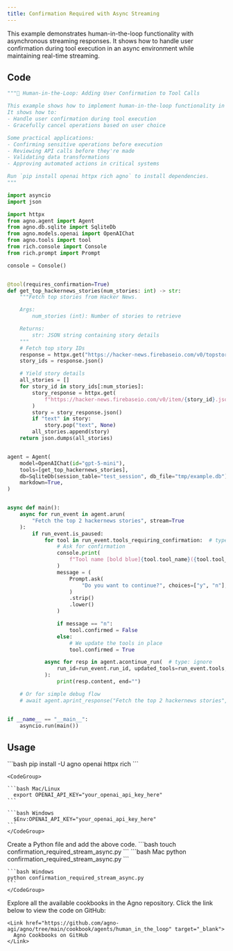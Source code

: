 ```yaml
---
title: Confirmation Required with Async Streaming
---
```


This example demonstrates human-in-the-loop functionality with asynchronous streaming responses. It shows how to handle user confirmation during tool execution in an async environment while maintaining real-time streaming.

## Code

```python confirmation_required_stream_async.py
"""🤝 Human-in-the-Loop: Adding User Confirmation to Tool Calls

This example shows how to implement human-in-the-loop functionality in your Agno tools.
It shows how to:
- Handle user confirmation during tool execution
- Gracefully cancel operations based on user choice

Some practical applications:
- Confirming sensitive operations before execution
- Reviewing API calls before they're made
- Validating data transformations
- Approving automated actions in critical systems

Run `pip install openai httpx rich agno` to install dependencies.
"""

import asyncio
import json

import httpx
from agno.agent import Agent
from agno.db.sqlite import SqliteDb
from agno.models.openai import OpenAIChat
from agno.tools import tool
from rich.console import Console
from rich.prompt import Prompt

console = Console()


@tool(requires_confirmation=True)
def get_top_hackernews_stories(num_stories: int) -> str:
    """Fetch top stories from Hacker News.

    Args:
        num_stories (int): Number of stories to retrieve

    Returns:
        str: JSON string containing story details
    """
    # Fetch top story IDs
    response = httpx.get("https://hacker-news.firebaseio.com/v0/topstories.json")
    story_ids = response.json()

    # Yield story details
    all_stories = []
    for story_id in story_ids[:num_stories]:
        story_response = httpx.get(
            f"https://hacker-news.firebaseio.com/v0/item/{story_id}.json"
        )
        story = story_response.json()
        if "text" in story:
            story.pop("text", None)
        all_stories.append(story)
    return json.dumps(all_stories)


agent = Agent(
    model=OpenAIChat(id="gpt-5-mini"),
    tools=[get_top_hackernews_stories],
    db=SqliteDb(session_table="test_session", db_file="tmp/example.db"),
    markdown=True,
)


async def main():
    async for run_event in agent.arun(
        "Fetch the top 2 hackernews stories", stream=True
    ):
        if run_event.is_paused:
            for tool in run_event.tools_requiring_confirmation:  # type: ignore
                # Ask for confirmation
                console.print(
                    f"Tool name [bold blue]{tool.tool_name}({tool.tool_args})[/] requires confirmation."
                )
                message = (
                    Prompt.ask(
                        "Do you want to continue?", choices=["y", "n"], default="y"
                    )
                    .strip()
                    .lower()
                )

                if message == "n":
                    tool.confirmed = False
                else:
                    # We update the tools in place
                    tool.confirmed = True

            async for resp in agent.acontinue_run(  # type: ignore
                run_id=run_event.run_id, updated_tools=run_event.tools, stream=True
            ):
                print(resp.content, end="")

    # Or for simple debug flow
    # await agent.aprint_response("Fetch the top 2 hackernews stories", stream=True)


if __name__ == "__main__":
    asyncio.run(main())
```

## Usage

<Steps>
  <Snippet file="create-venv-step.mdx" />

  <Step title="Install libraries">
    ```bash
    pip install -U agno openai httpx rich
    ```
  </Step>

  <Step title="Export your OpenAI API key">

    <CodeGroup>

    ```bash Mac/Linux
      export OPENAI_API_KEY="your_openai_api_key_here"
    ```

    ```bash Windows
      $Env:OPENAI_API_KEY="your_openai_api_key_here"
    ```
    </CodeGroup> 
  </Step>

  <Step title="Create a Python file">
    Create a Python file and add the above code.
    ```bash
    touch confirmation_required_stream_async.py
    ```
  </Step>

  <Step title="Run Agent">
    <CodeGroup>
    ```bash Mac
    python confirmation_required_stream_async.py
    ```
    
    ```bash Windows  
    python confirmation_required_stream_async.py
    ```
    </CodeGroup>
  </Step>

  <Step title="Find All Cookbooks">
    Explore all the available cookbooks in the Agno repository. Click the link below to view the code on GitHub:

    <Link href="https://github.com/agno-agi/agno/tree/main/cookbook/agents/human_in_the_loop" target="_blank">
      Agno Cookbooks on GitHub
    </Link>
  </Step>
</Steps>